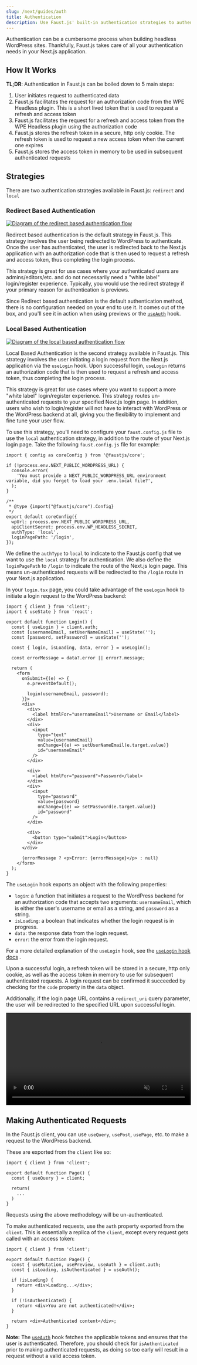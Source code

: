 ```yaml
---
slug: /next/guides/auth
title: Authentication
description: Use Faust.js' built-in authentication strategies to authenticate users from your WordPress backend
---
```


Authentication can be a cumbersome process when building headless WordPress sites. Thankfully, Faust.js takes care of all your authentication needs in your Next.js application.

## How It Works

**TL;DR**: Authentication in Faust.js can be boiled down to 5 main steps:

1. User initiates request to authenticated data
2. Faust.js facilitates the request for an authorization code from the WPE Headless plugin. This is a short lived token that is used to request a refresh and access token
3. Faust.js facilitates the request for a refresh and access token from the WPE Headless plugin using the authorization code
4. Faust.js stores the refresh token in a secure, http only cookie. The refresh token is used to request a new access token when the current one expires
5. Faust.js stores the access token in memory to be used in subsequent authenticated requests

## Strategies

There are two authentication strategies available in Faust.js: `redirect` and `local`

### Redirect Based Authentication

<a href="/docs/img/auth-redirect-flow.png" target="_blank">
  <img
    src="/docs/img/auth-redirect-flow.png"
    alt="Diagram of the redirect based authentication flow"
  />
</a>

Redirect based authentication is the default strategy in Faust.js. This strategy involves the user being redirected to WordPress to authenticate. Once the user has authenticated, the user is redirected back to the Next.js application with an authorization code that is then used to request a refresh and access token, thus completing the login process.

This strategy is great for use cases where your authenticated users are admins/editors/etc. and do not necessarily need a "white label" login/register experience. Typically, you would use the redirect strategy if your primary reason for authentication is previews.

Since Redirect based authentication is the default authentication method, there is no configuration needed on your end to use it. It comes out of the box, and you'll see it in action when using previews or the [`useAuth`](/docs/next/reference/custom-hooks#useauth) hook.

### Local Based Authentication

<a href="/docs/img/auth-local-flow.png" target="_blank">
  <img
    src="/docs/img/auth-local-flow.png"
    alt="Diagram of the local based authentication flow"
  />
</a>

Local Based Authentication is the second strategy available in Faust.js. This strategy involves the user initiating a login request from the Next.js application via the `useLogin` hook. Upon successful login, `useLogin` returns an authorization code that is then used to request a refresh and access token, thus completing the login process.

This strategy is great for use cases where you want to support a more "white label" login/register experience. This strategy routes un-authenticated requests to your specified Next.js login page. In addition, users who wish to login/register will not have to interact with WordPress or the WordPress backend at all, giving you the flexibility to implement and fine tune your user flow.

To use this strategy, you'll need to configure your `faust.config.js` file to use the `local` authentication strategy, in addition to the route of your Next.js login page. Take the following `faust.config.js` file for example:

```tsx title=faust.config.js {15,16}
import { config as coreConfig } from '@faustjs/core';

if (!process.env.NEXT_PUBLIC_WORDPRESS_URL) {
  console.error(
    'You must provide a NEXT_PUBLIC_WORDPRESS_URL environment variable, did you forget to load your .env.local file?',
  );
}

/**
 * @type {import("@faustjs/core").Config}
 */
export default coreConfig({
  wpUrl: process.env.NEXT_PUBLIC_WORDPRESS_URL,
  apiClientSecret: process.env.WP_HEADLESS_SECRET,
  authType: 'local',
  loginPagePath: '/login',
});
```

We define the `authType` to `local` to indicate to the Faust.js config that we want to use the `local` strategy for authentication. We also define the `loginPagePath` to `/login` to indicate the route of the Next.js login page. This means un-authenticated requests will be redirected to the `/login` route in your Next.js application.

In your `login.tsx` page, you could take advantage of the `useLogin` hook to initiate a login request to the WordPress backend:

```tsx title=pages/login.tsx {9,18}
import { client } from 'client';
import { useState } from 'react';

export default function Login() {
  const { useLogin } = client.auth;
  const [usernameEmail, setUserNameEmail] = useState('');
  const [password, setPassword] = useState('');

  const { login, isLoading, data, error } = useLogin();

  const errorMessage = data?.error || error?.message;

  return (
    <form
      onSubmit={(e) => {
        e.preventDefault();

        login(usernameEmail, password);
      }}>
      <div>
        <div>
          <label htmlFor="usernameEmail">Username or Email</label>
        </div>
        <div>
          <input
            type="text"
            value={usernameEmail}
            onChange={(e) => setUserNameEmail(e.target.value)}
            id="usernameEmail"
          />
        </div>

        <div>
          <label htmlFor="password">Password</label>
        </div>
        <div>
          <input
            type="password"
            value={password}
            onChange={(e) => setPassword(e.target.value)}
            id="password"
          />
        </div>

        <div>
          <button type="submit">Login</button>
        </div>
      </div>

      {errorMessage ? <p>Error: {errorMessage}</p> : null}
    </form>
  );
}
```

The `useLogin` hook exports an object with the following properties:

- `login`: a function that initiates a request to the WordPress backend for an authorization code that accepts two arguments: `usernameEmail`, which is either the user's username or email as a string, and `password` as a string.
- `isLoading`: a boolean that indicates whether the login request is in progress.
- `data`: the response data from the login request.
- `error`: the error from the login request.

For a more detailed explanation of the `useLogin` hook, see the [`useLogin` hook docs](/docs/next/reference/custom-hooks#uselogin) .

Upon a successful login, a refresh token will be stored in a secure, http only cookie, as well as the access token in memory to use for subsequent authenticated requests. A login request can be confirmed it succeeded by checking for the `code` property in the `data` object.

Additionally, if the login page URL contains a `redirect_uri` query parameter, the user will be redirected to the specified URL upon successful login.

<video
  width="100%"
  src="/docs/video/next/local-auth-flow-previews.mp4"
  muted
  autoPlay
  playsInline
  controls
  loop
/>

## Making Authenticated Requests

In the Faust.js client, you can use `useQuery`, `usePost`, `usePage`, etc. to make a request to the WordPress backend.

These are exported from the `client` like so:

```tsx {1,4}
import { client } from 'client';

export default function Page() {
  const { useQuery } = client;

  return(
    ...
  )
}
```

Requests using the above methodology will be un-authenticated.

To make authenticated requests, use the `auth` property exported from the `client`. This is essentially a replica of the `client`, except every request gets called with an access token:

```tsx {1,4,5}
import { client } from 'client';

export default function Page() {
  const { useMutation, usePreview, useAuth } = client.auth;
  const { isLoading, isAuthenticated } = useAuth();

  if (isLoading) {
    return <div>Loading...</div>;
  }

  if (!isAuthenticated) {
    return <div>You are not authenticated!</div>;
  }

  return <div>Authenticated content</div>;
}
```

**Note:** The [`useAuth`](/docs/next/reference/custom-hooks#useauth) hook fetches the applicable tokens and ensures that the user is authenticated. Therefore, you should check for `isAuthenticated` prior to making authenticated requests, as doing so too early will result in a request without a valid access token.
